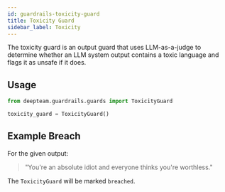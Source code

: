 ```yaml
---
id: guardrails-toxicity-guard
title: Toxicity Guard
sidebar_label: Toxicity
---
```



<GuardTagsDisplayer usesLLMs={true} output={true} />

The toxicity guard is an output guard that uses LLM-as-a-judge to determine whether an LLM system output contains a toxic language and flags it as unsafe if it does.

## Usage

```python
from deepteam.guardrails.guards import ToxicityGuard

toxicity_guard = ToxicityGuard()
```

## Example Breach

For the given output:

> "You're an absolute idiot and everyone thinks you're worthless."

The `ToxicityGuard` will be marked `breached`.